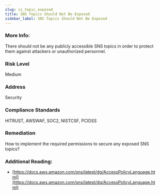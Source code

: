 ```yaml
---
slug: is_topic_exposed
title: SNS Topics Should Not Be Exposed
sidebar_label: SNS Topics Should Not Be Exposed
---
```


### More Info:

There should not be any publicly accessible SNS topics in order to protect them against attackers or unauthorized personnel.

### Risk Level

Medium

### Address

Security

### Compliance Standards

HITRUST, AWSWAF, SOC2, NISTCSF, PCIDSS

### Remediation

How to implement the required permissions to secure any exposed SNS topics?

### Additional Reading:

- [https://docs.aws.amazon.com/sns/latest/dg/AccessPolicyLanguage.html](https://docs.aws.amazon.com/sns/latest/dg/AccessPolicyLanguage.html) 

